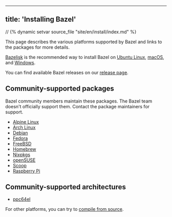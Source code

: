 
---
title: 'Installing Bazel'
---


// {% dynamic setvar source_file "site/en/install/index.md" %}

This page describes the various platforms supported by Bazel and links
to the packages for more details.

[Bazelisk](/install/bazelisk) is the recommended way to install Bazel on [Ubuntu Linux](/install/ubuntu), [macOS](/install/os-x), and [Windows](/install/windows).

You can find available Bazel releases on our [release page](/release).

## Community-supported packages 

Bazel community members maintain these packages. The Bazel team doesn't
officially support them. Contact the package maintainers for support.

*   [Alpine Linux](https://pkgs.alpinelinux.org/packages?name=bazel*&branch=edge&repo=&arch=&origin=&flagged=&maintainer=)
*   [Arch Linux][arch]
*   [Debian](https://qa.debian.org/developer.php?email=team%2Bbazel%40tracker.debian.org)
*   [Fedora](https://copr.fedorainfracloud.org/coprs/lihaohong/bazel)
*   [FreeBSD](https://www.freshports.org/devel/bazel)
*   [Homebrew](https://formulae.brew.sh/formula/bazel)
*   [Nixpkgs](https://github.com/NixOS/nixpkgs/blob/master/pkgs/development/tools/build-managers/bazel)
*   [openSUSE](/install/suse)
*   [Scoop](https://github.com/scoopinstaller/scoop-main/blob/master/bucket/bazel.json)
*   [Raspberry Pi](https://github.com/koenvervloesem/bazel-on-arm/blob/master/README.md)

## Community-supported architectures 

*   [ppc64el](https://ftp2.osuosl.org/pub/ppc64el/bazel/)

For other platforms, you can try to [compile from source](/install/compile-source).

[arch]: https://archlinux.org/packages/extra/x86_64/bazel/
